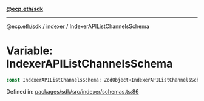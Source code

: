 [**@ecp.eth/sdk**](../../index.mdx)

***

[@ecp.eth/sdk](/sdk-reference/index.mdx) / [indexer](/sdk-reference/indexer/index.mdx) / IndexerAPIListChannelsSchema

# Variable: IndexerAPIListChannelsSchema

```ts
const IndexerAPIListChannelsSchema: ZodObject<IndexerAPIListChannelsSchemaType>;
```

Defined in: [packages/sdk/src/indexer/schemas.ts:86](https://github.com/ecp-eth/comments-monorepo/blob/main/packages/sdk/src/indexer/schemas.ts#L86)
